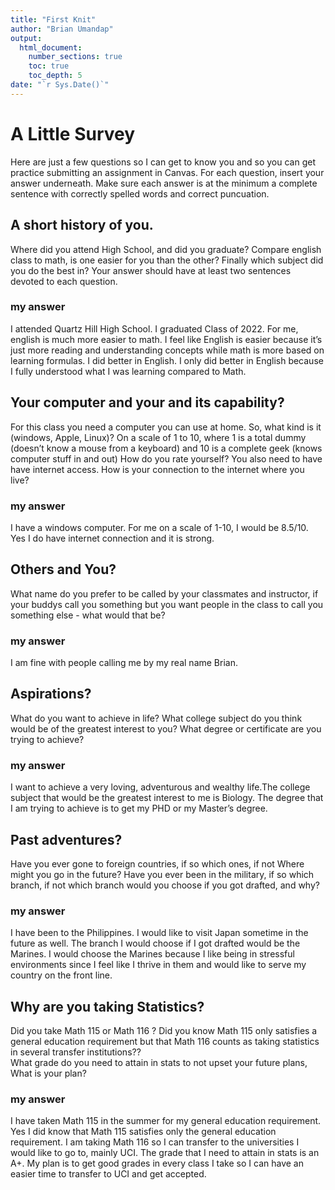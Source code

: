 ```yaml
---
title: "First Knit"
author: "Brian Umandap"
output: 
  html_document:
    number_sections: true
    toc: true
    toc_depth: 5
date: "`r Sys.Date()`"   
---
```


# A Little Survey

Here are just a few questions so I can get to know you and so you can get practice submitting an assignment in Canvas.  For each question, insert your answer underneath. Make sure each answer is at the minimum a complete sentence with correctly spelled words and correct puncuation. 

## A short history of you.  
Where did you attend High School, and did you graduate? Compare english class to math, is one easier for you than the other? Finally which subject did you do the best in? Your answer should have at least two sentences devoted to each question.  
  
### my answer     
  
I attended Quartz Hill High School. I graduated Class of 2022. For me, english is much more easier to math. I feel like English is easier because it's just more reading and understanding concepts while math is more based on learning formulas. I did better in English. I only did better in English because I fully understood what I was learning compared to Math. 
     


## Your computer and your and its capability?  
 For this class  you need a computer you can use at home.  So, what kind is it (windows, Apple, Linux)?  On a scale of 1 to 10, where 1 is a total dummy (doesn't know a mouse from a keyboard) and 10 is a complete geek (knows computer stuff in and out) How do you rate yourself?  You also need to have have internet access. How is your connection to the internet where you live?

### my answer   
  I have a windows computer. For me on a scale of 1-10, I would be 8.5/10. Yes I do have internet connection and it is strong.
   

## Others and You?   
What name do you prefer to be called by your classmates and instructor, if your buddys call you something but you want people in the class to call you something else - what would that be? 

### my answer     
  I am fine with people calling me by my real name Brian.
   
 




## Aspirations?   
What do you want to achieve in life?  What college subject do you think would be of the greatest interest to you? What degree or certificate are you trying to achieve?

### my answer     
  
   I want to achieve a very loving, adventurous and wealthy life.The college subject that would be the greatest interest to me is Biology. The degree that I am trying to achieve is to get my PHD or my Master's degree.
 




## Past adventures?  
Have you ever gone to foreign countries, if so which ones, if not Where might you go in the future?  Have you ever been in the military, if so which branch, if not which branch would you choose if you got drafted, and why?

### my answer     
  
   I have been to the Philippines. I would like to visit Japan sometime in the future as well. The branch I would choose if I got drafted would be the Marines. I would choose the Marines because I like being in stressful environments since I feel like I thrive in them and would like to serve my country on the front line.
  




## Why are you taking Statistics?  
Did you take Math 115 or Math 116 ?  Did you know Math 115 only satisfies a general education requirement but that Math 116 counts as taking statistics in several transfer institutions??  
What grade do you need to attain in stats to not upset your future plans, What is your plan?  
 

### my answer     
  I have taken Math 115 in the summer for my general education requirement. Yes I did know that Math 115 satisfies only the general education requirement. I am taking Math 116 so I can transfer to the universities I would like to go to, mainly UCI. The grade that I need to attain in stats is an A+. My plan is to get good grades in every class I take so I can have an easier time to transfer to UCI and get accepted. 
   
 






  




